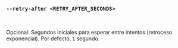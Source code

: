 ### `--retry-after <RETRY_AFTER_SECONDS>`

<br />

Opcional: Segundos iniciales para esperar entre intentos (retroceso exponencial).
Por defecto, `1` segundo.